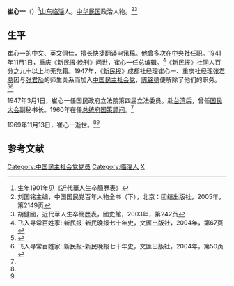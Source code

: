 '''崔心一'''（{{bd|1901年||1969年|11月13日}}）<ref>生年1901年见《近代華人生卒簡歷表》</ref>[[山东|山东]][[临淄|临淄]]人。[[中华民国|中华民国]]政治人物。<ref name=kmt>刘国铭主编，中国国民党百年人物全书（下），北京：团结出版社，2005年，第2149页</ref><ref name=hu>胡健國，近代華人生卒簡歷表，國史館，2003年，第242页</ref>

==生平==
崔心一的中文、英文俱佳，擅长快捷翻译电讯稿。他曾多次在[[中央社|中央社]]任职。1941年11月1日，重庆《新民报·晚刊》问世，崔心一任总编辑。<ref>飞入寻常百姓家: 新民报-新民晚报七十年史，文匯出版社，2004年，第67页</ref>《新民报》社同人百分之九十以上均无党籍。1947年，《[[新民报|新民报]]》成都社经理崔心一、重庆社经理[[张君鼎|张君鼎]]因与[[张君劢|张君劢]]的师生关系而加入[[中国民主社会党|中国民主社会党]]，[[陈铭德|陈铭德]]便解除了他们的职务。 <ref>{{Cite web |url=http://www.aisixiang.com/data/38667.html?page=2 |title=傅国涌，南京《新民报》被封杀之后，爱思想，2011-01-28 |access-date=2013-07-04 |archive-date=2019-08-03 |archive-url=https://web.archive.org/web/20190803093415/http://www.aisixiang.com/data/38667.html?page=2 |dead-url=no }}</ref><ref>飞入寻常百姓家: 新民报-新民晚报七十年史，文匯出版社，2004年，第50页</ref>

1947年3月1日，崔心一任国民政府立法院第四届立法委员。赴[[台湾|台湾]]后，曾任[[国民大会|国民大会]]副秘书长。1960年在任[[总统府国策顾问|总统府国策顾问]]。<ref name=kmt/>

1969年11月13日，崔心一逝世。<ref name=kmt/><ref name=hu/>

==参考文献==
{{reflist}}

{{第4屆中華民國訓政時期立法委員名單}}
{{DEFAULTSORT:Cui崔}}
[[Category:中国民主社会党党员|Category:中国民主社会党党员]]
[[Category:临淄人|Category:临淄人]]
[[Category:崔姓|X]]